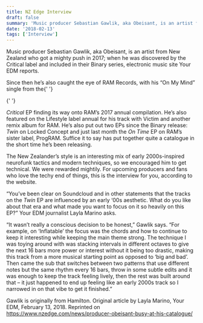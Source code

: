 ```yaml
---
title: NZ Edge Interview
draft: false
summary: 'Music producer Sebastian Gawlik, aka Obeisant, is an artist from New Zealand who got a mighty push in 2017 when he was discovered by the Critical label and included in their Binary series. Electronic music site Your EDM reports.'
date: '2018-02-13'
tags: ['Interview']
---
```


Music producer Sebastian Gawlik, aka Obeisant, is an artist from New Zealand who got a mighty push
in 2017; when he was discovered by the Critical label and included in their Binary
series, electronic music site Your EDM reports.

Since then he’s also caught the eye of RAM Records, with his “On My Mind” single from the{' '}

{' '}

<em>Critical</em> EP finding its way onto RAM’s 2017 annual compilation. He’s also featured on the Lifestyle
label annual for his track with Victim and another remix album for RAM. He’s also put out two EPs since
the Binary release: <em>Twin</em> on Locked Concept and just last month the <em>On Time</em> EP on RAM’s
sister label, ProgRAM. Suffice it to say has put together quite a catalogue in the short time he’s been
releasing.

The New Zealander’s style is an interesting mix of early 2000s-inspired neurofunk tactics and
modern techniques, so we encouraged him to get technical. We were rewarded mightily. For upcoming
producers and fans who love the techy end of things, this is the interview for you, according to
the website.

“You’ve been clear on Soundcloud and in other statements that the tracks on the <em>Twin</em> EP
are influenced by an early ‘00s aesthetic. What do you like about that era and what made you want
to focus on it so heavily on this EP?” Your EDM journalist Layla Marino asks.

“It wasn’t really a conscious decision to be honest,” Gawlik says. “For example, on ‘Inflatable’
the focus was the chords and how to continue to keep it interesting while keeping the main theme
strong. The technique I was toying around with was stacking intervals in different octaves to give
the next 16 bars more power or interest without it being too drastic, making this track from a
more musical starting point as opposed to ‘big and bad’. Then came the sub that switches between
two patterns that use different notes but the same rhythm every 16 bars, throw in some subtle
edits and it was enough to keep the track feeling lively, then the rest was built around that – it
just happened to end up feeling like an early 2000s track so I narrowed in on that vibe to get it
finished.”

Gawlik is originally from Hamilton.
Original article by Layla Marino, Your EDM, February 13, 2018.
Reprinted on https://www.nzedge.com/news/producer-obeisant-busy-at-his-catalogue/
